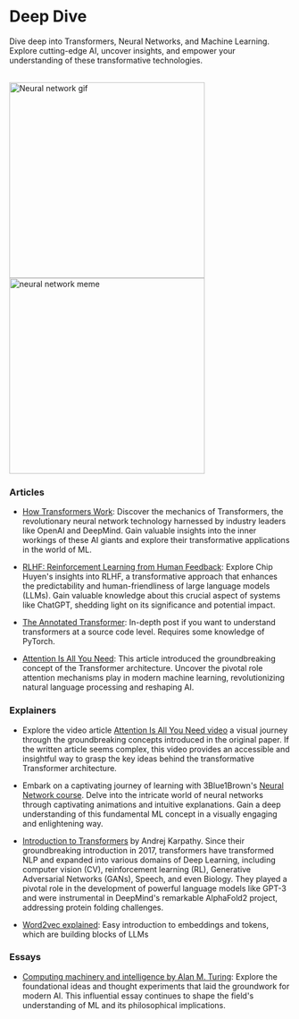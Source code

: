 # Deep Dive 

Dive deep into Transformers, Neural Networks, and Machine Learning. Explore cutting-edge AI, uncover insights, and empower your understanding of these transformative technologies.

<br/>
<div style={{ display: "flex" }}>
  <img src="https://media3.giphy.com/media/YknAouVrcbkiDvWUOR/giphy.gif?cid=ecf05e474i8uokp5c7xltbnozzvr9ldu35o3md5rpny3ozsb&ep=v1_gifs_search&rid=giphy.gif&ct=g" alt="Neural network gif" width="350" />
  <img src="/static/img/memes/KrishnaMeme.png" alt="neural network meme" width="350" />
</div>

### Articles

- [How Transformers Work](https://towardsdatascience.com/transformers-141e32e69591): Discover the mechanics of Transformers, the revolutionary neural network technology harnessed by industry leaders like OpenAI and DeepMind. Gain valuable insights into the inner workings of these AI giants and explore their transformative applications in the world of ML.

- [RLHF: Reinforcement Learning from Human Feedback](https://huyenchip.com/2023/05/02/rlhf.html): Explore Chip Huyen's insights into RLHF, a transformative approach that enhances the predictability and human-friendliness of large language models (LLMs). Gain valuable knowledge about this crucial aspect of systems like ChatGPT, shedding light on its significance and potential impact.

- [The Annotated Transformer](http://nlp.seas.harvard.edu/annotated-transformer/): In-depth post if you want to understand transformers at a source code level. Requires some knowledge of PyTorch.

- [Attention Is All You Need](https://proceedings.neurips.cc/paper_files/paper/2017/file/3f5ee243547dee91fbd053c1c4a845aa-Paper.pdf): This article introduced the groundbreaking concept of the Transformer architecture. Uncover the pivotal role attention mechanisms play in modern machine learning, revolutionizing natural language processing and reshaping AI. 

### Explainers

- Explore the video article [Attention Is All You Need video](https://www.youtube.com/watch?v=XowwKOAWYoQ) a visual journey through the groundbreaking concepts introduced in the original paper. If the written article seems complex, this video provides an accessible and insightful way to grasp the key ideas behind the transformative Transformer architecture.

- Embark on a captivating journey of learning with 3Blue1Brown's [Neural Network course](https://www.youtube.com/watch?v=aircAruvnKk&list=PLZHQObOWTQDNU6R1_67000Dx_ZCJB-3pi). Delve into the intricate world of neural networks through captivating animations and intuitive explanations. Gain a deep understanding of this fundamental ML concept in a visually engaging and enlightening way.

- [Introduction to Transformers](https://www.youtube.com/watch?v=XfpMkf4rD6E&t=2287s) by Andrej Karpathy. Since their groundbreaking introduction in 2017, transformers have transformed NLP and expanded into various domains of Deep Learning, including computer vision (CV), reinforcement learning (RL), Generative Adversarial Networks (GANs), Speech, and even Biology. They played a pivotal role in the development of powerful language models like GPT-3 and were instrumental in DeepMind's remarkable AlphaFold2 project, addressing protein folding challenges.

- [Word2vec explained](https://towardsdatascience.com/word2vec-explained-49c52b4ccb71): Easy introduction to embeddings and tokens, which are building blocks of LLMs

### Essays
- [Computing machinery and intelligence by Alan M. Turing](https://redirect.cs.umbc.edu/courses/471/papers/turing.pdf): Explore the foundational ideas and thought experiments that laid the groundwork for modern AI. This influential essay continues to shape the field's understanding of ML and its philosophical implications.
